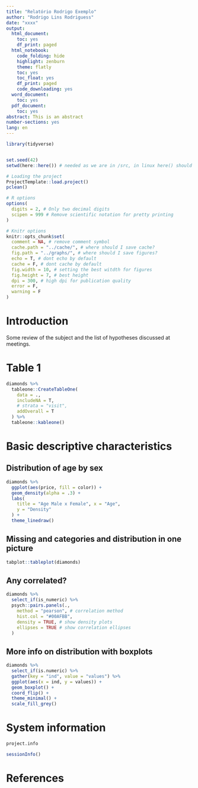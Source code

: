 ```yaml
---
title: "Relatório Rodrigo Exemplo"
author: "Rodrigo Lins Rodriguess"
date: "xxxx"
output:
  html_document:
    toc: yes
    df_print: paged
  html_notebook:
    code_folding: hide
    highlight: zenburn
    theme: flatly
    toc: yes
    toc_float: yes
    df_print: paged
    code_downloading: yes
  word_document:
    toc: yes
  pdf_document:
    toc: yes
abstract: This is an abstract
number-sections: yes
lang: en
---
```


```r
library(tidyverse)


set.seed(42)
setwd(here::here()) # needed as we are in /src, in linux here() should be used

# Loading the project
ProjectTemplate::load.project()
pclean()

# R options
options(
  digits = 2, # Only two decimal digits
  scipen = 999 # Remove scientific notation for pretty printing
)

# Knitr options
knitr::opts_chunk$set(
  comment = NA, # remove comment symbol
  cache.path = "../cache/", # where should I save cache?
  fig.path = "../graphs/", # where should I save figures?
  echo = T, # dont echo by default
  cache = F, # dont cache by default
  fig.width = 10, # setting the best witdth for figures
  fig.height = 7, # best height
  dpi = 300, # high dpi for publication quality
  error = F,
  warning = F
)
```


# Introduction

Some review of the subject and the list of hypotheses discussed at meetings.

# Table 1


```r
diamonds %>%
  tableone::CreateTableOne(
    data = .,
    includeNA = T,
    # strata = "visit",
    addOverall = T
  ) %>%
  tableone::kableone()
```


# Basic descriptive characteristics

## Distribution of age by sex

```r
diamonds %>%
  ggplot(aes(price, fill = color)) +
  geom_density(alpha = .3) +
  labs(
    title = "Age Male x Female", x = "Age",
    y = "Density"
  ) +
  theme_linedraw()
```



## Missing and categories and distribution in one picture
```r
tabplot::tableplot(diamonds)
```

## Any correlated?


```r
diamonds %>%
  select_if(is_numeric) %>%
  psych::pairs.panels(.,
    method = "pearson", # correlation method
    hist.col = "#00AFBB",
    density = TRUE, # show density plots
    ellipses = TRUE # show correlation ellipses
  )
```


## More info on distribution with boxplots

```r
diamonds %>%
  select_if(is.numeric) %>%
  gather(key = "ind", value = "values") %>%
  ggplot(aes(x = ind, y = values)) +
  geom_boxplot() +
  coord_flip() +
  theme_minimal() +
  scale_fill_grey()
```



# System information

```r
project.info
```

```r
sessionInfo()
```

# References
